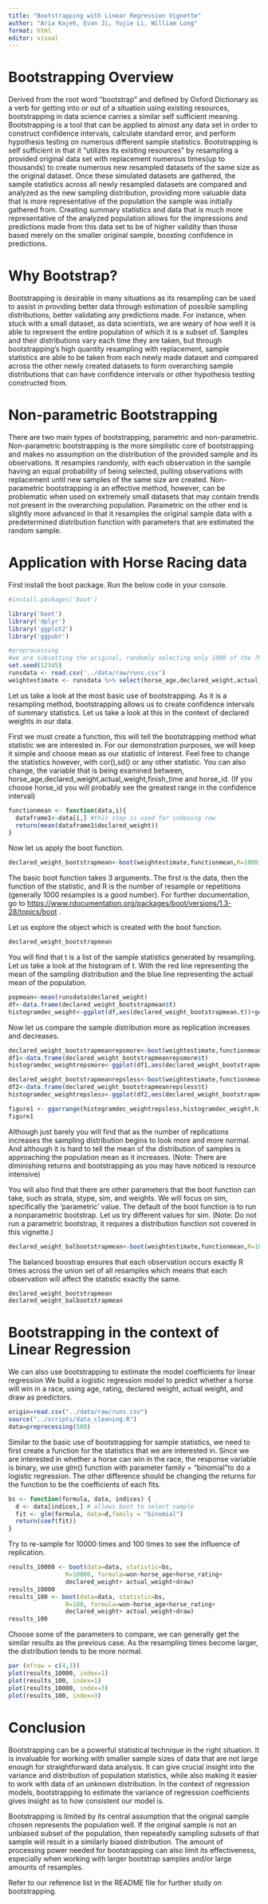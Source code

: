 ```yaml
---
title: "Bootstrapping with Linear Regression Vignette"
author: "Aria Kajeh, Evan Ji, Yujie Li, William Long"
format: html
editor: visual
---
```


# Bootstrapping Overview

Derived from the root word "bootstrap" and defined by Oxford Dictionary as a verb for getting into or out of a situation using existing resources, bootstrapping in data science carries a similar self sufficient meaning. Bootstrapping is a tool that can be applied to almost any data set in order to construct confidence intervals, calculate standard error, and perform hypothesis testing on numerous different sample statistics. Bootstrapping is self sufficient in that it "utilizes its existing resources" by resampling a provided original data set with replacement numerous times(up to thousands) to create numerous new resampled datasets of the same size as the original dataset. Once these simulated datasets are gathered, the sample statistics across all newly resampled datasets are compared and analyzed as the new sampling distribution, providing more valuable data that is more representative of the population the sample was initially gathered from. Creating summary statistics and data that is much more representative of the analyzed population allows for the impressions and predictions made from this data set to be of higher validity than those based merely on the smaller original sample, boosting confidence in predictions.

# Why Bootstrap?

Bootstrapping is desirable in many situations as its resampling can be used to assist in providing better data through estimation of possible sampling distributions, better validating any predictions made. For instance, when stuck with a small dataset, as data scientists, we are weary of how well it is able to represent the entire population of which it is a subset of. Samples and their distributions vary each time they are taken, but through bootstrapping's high quantity resampling with replacement, sample statistics are able to be taken from each newly made dataset and compared across the other newly created datasets to form overarching sample distributions that can have confidence intervals or other hypothesis testing constructed from.

# Non-parametric Bootstrapping

There are two main types of bootstrapping, parametric and non-parametric. Non-parametric bootstrapping is the more simplistic core of bootstrapping and makes no assumption on the distribution of the provided sample and its observations. It resamples randomly, with each observation in the sample having an equal probability of being selected, pulling observations with replacement until new samples of the same size are created. Non-parametric bootstrapping is an effective method, however, can be problematic when used on extremely small datasets that may contain trends not present in the overarching population. Parametric on the other end is slightly more advanced in that it resamples the original sample data with a predetermined distribution function with parameters that are estimated the random sample.

# Application with Horse Racing data

First install the boot package. Run the below code in your console.

```r
#install.packages('boot')
```

```r
library('boot')
library('dplyr')
library('ggplot2')
library('ggpubr')
```

```r
#preprocessing
#we are subsetting the original, randomly selecting only 1000 of the 79,446 observations to show the benefits of bootstrapping.
set.seed(12345)
runsdata <- read.csv('../data/raw/runs.csv')
weightestimate <- runsdata %>% select(horse_age,declared_weight,actual_weight,finish_time,horse_id) %>% sample_n(7000)


```

Let us take a look at the most basic use of bootstrapping. As it is a resampling method, bootstrapping allows us to create confidence intervals of summary statistics. Let us take a look at this in the context of declared weights in our data.

First we must create a function, this will tell the bootstrapping method what statistic we are interested in. For our demonstration purposes, we will keep it simple and choose mean as our statistic of interest. Feel free to change the statistics however, with cor(),sd() or any other statistic. You can also change, the variable that is being examined between, horse_age,declared_weight,actual_weight,finish_time and horse_id. (If you choose horse_id you will probably see the greatest range in the confidence interval)

```r
functionmean <- function(data,i){
  dataframe1<-data[i,] #this step is used for indexing row
  return(mean(dataframe1$declared_weight))
}
```

Now let us apply the boot function.

```r
declared_weight_bootstrapmean<-boot(weightestimate,functionmean,R=1000)
```

The basic boot function takes 3 arguments. The first is the data, then the function of the statistic, and R is the number of resample or repetitions (generally 1000 resamples is a good number). For further documentation, go to <https://www.rdocumentation.org/packages/boot/versions/1.3-28/topics/boot> .

Let us explore the object which is created with the boot function.

```r
declared_weight_bootstrapmean
```

You will find that t is a list of the sample statistics generated by resampling. Let us take a look at the histogram of t. With the red line representing the mean of the sampling distribution and the blue line representing the actual mean of the population.

```r
popmean<-mean(runsdata$declared_weight)
df<-data.frame(declared_weight_bootstrapmean$t)
histogramdec_weight<-ggplot(df,aes(declared_weight_bootstrapmean.t))+geom_histogram(aes(y=..density..),color='black',fill='pink')+geom_density(fill='blue',alpha=0.4)+geom_vline(aes(xintercept=mean(declared_weight_bootstrapmean.t)),color ='red', linetype = 'dashed', size =1)+geom_vline(aes(xintercept=popmean),color ='blue', linetype = 'solid', size =1)
```

Now let us compare the sample distribution more as replication increases and decreases.

```r
declared_weight_bootstrapmeanrepsmore<-boot(weightestimate,functionmean,R=10000)
df1<-data.frame(declared_weight_bootstrapmeanrepsmore$t)
histogramdec_weightrepsmore<-ggplot(df1,aes(declared_weight_bootstrapmeanrepsmore.t))+geom_histogram(aes(y=..density..),color='black',fill='pink')+geom_density(fill='blue',alpha=0.4)+geom_vline(aes(xintercept=mean(declared_weight_bootstrapmeanrepsmore.t)),color ='red', linetype = 'dashed', size =1)+geom_vline(aes(xintercept=popmean),color ='blue', linetype = 'solid', size =1)

declared_weight_bootstrapmeanrepsless<-boot(weightestimate,functionmean,R=100)
df2<-data.frame(declared_weight_bootstrapmeanrepsless$t)
histogramdec_weightrepsless<-ggplot(df2,aes(declared_weight_bootstrapmeanrepsless.t))+geom_histogram(aes(y=..density..),color='black',fill='pink')+geom_density(fill='blue',alpha=0.4)+geom_vline(aes(xintercept=mean(declared_weight_bootstrapmeanrepsless.t)),color ='red', linetype = 'dashed', size =1)+geom_vline(aes(xintercept=popmean),color ='blue', linetype = 'solid', size =1)

```

```r
figure1 <- ggarrange(histogramdec_weightrepsless,histogramdec_weight,histogramdec_weightrepsmore,ncol=1)
figure1
```

Although just barely you will find that as the number of replications increases the sampling distribution begins to look more and more normal. And although it is hard to tell the mean of the distribution of samples is approaching the population mean as it increases. (Note: There are diminishing returns and bootstrapping as you may have noticed is resource intensive)

You will also find that there are other parameters that the boot function can take, such as strata, stype, sim, and weights. We will focus on sim, specifically the 'parametric' value. The default of the boot function is to run a nonparametric bootstrap. Let us try different values for sim. (Note: Do not run a parametric bootstrap, it requires a distribution function not covered in this vignette.)

```r
declared_weight_balbootstrapmean<-boot(weightestimate,functionmean,R=1000,sim='balanced')
```

The balanced boostrap ensures that each observation occurs exactly R times across the union set of all resamples which means that each observation will affect the statistic exactly the same.

```r
declared_weight_bootstrapmean
declared_weight_balbootstrapmean
```

# Bootstrapping in the context of Linear Regression

We can also use bootstrapping to estimate the model coefficients for linear regression We build a logistic regression model to predict whether a horse will win in a race, using age, rating, declared weight, actual weight, and draw as predictors.

```r
origin=read.csv("../data/raw/runs.csv")
source("../scripts/data_cleaning.R")
data=preprocessing(500)

```

Similar to the basic use of bootstrapping for sample statistics, we need to first create a function for the statistics that we are interested in. Since we are interested in whether a horse can win in the race, the response variable is binary, we use glm() function with parameter family = "binomial"to do a logistic regression. The other difference should be changing the returns for the function to be the coefficients of each fits.

```r
bs <- function(formula, data, indices) {
  d <- data[indices,] # allows boot to select sample
  fit <- glm(formula, data=d,family = "binomial")
  return(coef(fit))
}
```

Try to re-sample for 10000 times and 100 times to see the influence of replication.

```r
results_10000 <- boot(data=data, statistic=bs,
                R=10000, formula=won~horse_age+horse_rating+
                declared_weight+ actual_weight+draw)
results_10000
results_100 <- boot(data=data, statistic=bs,
                R=100, formula=won~horse_age+horse_rating+
                declared_weight+ actual_weight+draw)
results_100
```

Choose some of the parameters to compare, we can generally get the similar results as the previous case. As the resampling times become larger, the distribution tends to be more normal.

```r
par (mfrow = c(4,3))
plot(results_10000, index=1) 
plot(results_100, index=1)
plot(results_10000, index=3)
plot(results_100, index=3) 

```

# Conclusion

Bootstrapping can be a powerful statistical technique in the right situation. It is invaluable for working with smaller sample sizes of data that are not large enough for straightforward data analysis. It can give crucial insight into the variance and distribution of population statistics, while also making it easier to work with data of an unknown distribution. In the context of regression models, bootstrapping to estimate the variance of regression coefficients gives insight as to how consistent our model is.

Bootstrapping is limited by its central assumption that the original sample chosen represents the population well. If the original sample is not an unbiased subset of the population, then repeatedly sampling subsets of that sample will result in a similarly biased distribution. The amount of processing power needed for bootstrapping can also limit its effectiveness, especially when working with larger bootstrap samples and/or large amounts of resamples.

Refer to our reference list in the README file for further study on bootstrapping.
